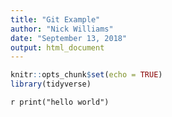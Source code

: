 ```yaml
---
title: "Git Example"
author: "Nick Williams"
date: "September 13, 2018"
output: html_document
---
```


```r
knitr::opts_chunk$set(echo = TRUE)
library(tidyverse)
```

`r print("hello world")`

